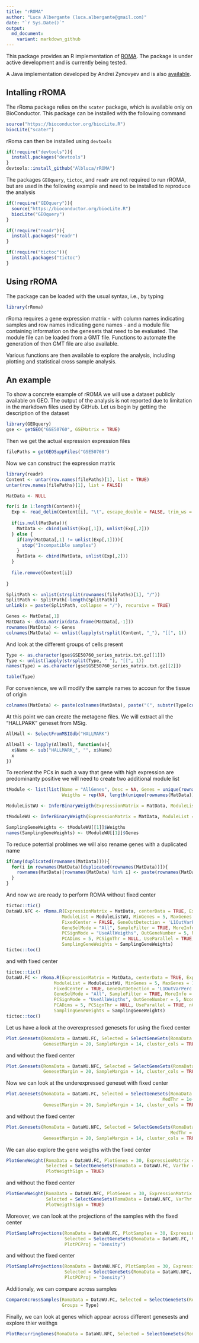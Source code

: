 ```yaml
---
title: "rROMA"
author: "Luca Albergante (luca.albergante@gmail.com)"
date: "`r Sys.Date()`"
output:
  md_document:
    variant: markdown_github
---
```


This package provides an R implementation of [ROMA](http://journal.frontiersin.org/article/10.3389/fgene.2016.00018/full). The package is under active development and is currently being tested.

A Java implementation developed by Andrei Zynovyev and is also [available](https://github.com/sysbio-curie/Roma).

## Intalling rROMA

The rRoma package relies on the `scater` package, which is available only on BioConductor. This package can be installed with the following command

```r
source("https://bioconductor.org/biocLite.R")
biocLite("scater")
```

rRoma can then be installed using `devtools`

```r
if(!require("devtools")){
  install.packages("devtools")
}
devtools::install_github("Albluca/rROMA")
```

The packages `GEOquery`, `tictoc`, and `readr` are not required to run rROMA, but are used in the following example and need to be installed to reproduce the analysis 

```r
if(!require("GEOquery")){
  source("https://bioconductor.org/biocLite.R")
  biocLite("GEOquery")
}

if(!require("readr")){
  install.packages("readr")
}

if(!require("tictoc")){
  install.packages("tictoc")
}


```

## Using rROMA

The package can be loaded with the usual syntax, i.e., by typing

```r
library(rRoma)
```

rRoma requires a gene expression matrix - with column names indicating samples and row names indicating gene names - and a module file containing information on the genesets that need to be evaluated. The module file can be loaded from a GMT file. Functions to automate the generation of then GMT file are also available.

Various functions are then available to explore the analysis, including plotting and statistical cross sample analysis.

## An example

To show a concrete example of rROMA we will use a dataset publicly available on GEO. The output of the analysis is not reported due to limitation in the markdown files used by GitHub. Let us begin by getting the description of the dataset

```r
library(GEOquery)
gse <- getGEO("GSE50760", GSEMatrix = TRUE)
```

Then we get the actual expression expression files

```r
filePaths = getGEOSuppFiles("GSE50760")
```

Now we can construct the expression matrix

```r
library(readr)
Content <- untar(row.names(filePaths)[1], list = TRUE)
untar(row.names(filePaths)[1], list = FALSE)

MatData <- NULL

for(i in 1:length(Content)){
  Exp <- read_delim(Content[i], "\t", escape_double = FALSE, trim_ws = TRUE)
  
  if(is.null(MatData)){
    MatData <- cbind(unlist(Exp[,1]), unlist(Exp[,2]))
  } else {
    if(any(MatData[,1] != unlist(Exp[,1]))){
      stop("Incompatible samples")
    }
    MatData <- cbind(MatData, unlist(Exp[,2]))
  }
  
  file.remove(Content[i])
  
}

SplitPath <- unlist(strsplit(rownames(filePaths)[1], "/"))
SplitPath <- SplitPath[-length(SplitPath)]
unlink(x = paste(SplitPath, collapse = "/"), recursive = TRUE)

Genes <- MatData[,1]
MatData <- data.matrix(data.frame(MatData[,-1]))
rownames(MatData) <- Genes
colnames(MatData) <- unlist(lapply(strsplit(Content, "_"), "[[", 1))
```

And look at the different groups of cells present

```r
Type <- as.character(gse$GSE50760_series_matrix.txt.gz[[1]])
Type <- unlist(lapply(strsplit(Type, " "), "[[", 1))
names(Type) = as.character(gse$GSE50760_series_matrix.txt.gz[[2]])

table(Type)
```

For convenience, we will modify the sample names to accoun for the tissue of origin

```r
colnames(MatData) <- paste(colnames(MatData), paste("(", substr(Type[colnames(MatData)], 1, 1), ")", sep=""))
```

At this point we can create the metagene files. We will extract all the "HALLPARK" geneset from MSig.

```r
AllHall <- SelectFromMSIGdb("HALLMARK")

AllHall <- lapply(AllHall, function(x){
  x$Name <- sub("HALLMARK_", "", x$Name)
  x
})

```

To reorient the PCs in such a way that gene with high expression are predominanty positive we will need to create two additional module list

```r
tModule <- list(list(Name = "AllGenes", Desc = NA, Genes = unique(rownames(MatData)),
                     Weigths = rep(NA, length(unique(rownames(MatData))))))

ModuleListWU <- InferBinaryWeigth(ExpressionMatrix = MatData, ModuleList = AllHall, FillAllNA = TRUE)

tModuleWU <- InferBinaryWeigth(ExpressionMatrix = MatData, ModuleList = tModule, FillAllNA = TRUE)

SamplingGeneWeights <- tModuleWU[[1]]$Weigths
names(SamplingGeneWeights) <- tModuleWU[[1]]$Genes

```

To reduce potential problmes we will also rename genes with a duplicated name

```r
if(any(duplicated(rownames(MatData)))){
  for(i in rownames(MatData)[duplicated(rownames(MatData))]){
    rownames(MatData)[rownames(MatData) %in% i] <- paste(rownames(MatData)[rownames(MatData) %in% i], 1:sum(rownames(MatData) %in% i))
  }
}
```

And now we are ready to perform ROMA without fixed center

```r
tictoc::tic()
DataWU.NFC <- rRoma.R(ExpressionMatrix = MatData, centerData = TRUE, ExpFilter = FALSE, ApproxSamples = 5,
                     ModuleList = ModuleListWU, MinGenes = 5, MaxGenes = 1000, nSamples = 100, UseWeigths = FALSE, DefaultWeight = 1,
                     FixedCenter = FALSE, GeneOutDetection = 'L1OutVarPerc', GeneOutThr = 1,
                     GeneSelMode = "All", SampleFilter = TRUE, MoreInfo = FALSE, PlotData = FALSE,
                     PCSignMode = "UseAllWeigths", OutGeneNumber = 5, Ncomp = 100, OutGeneSpace = 5,
                     PCADims = 5, PCSignThr = NULL, UseParallel = TRUE, nCores = 3, ClusType = "FORK",
                     SamplingGeneWeights = SamplingGeneWeights)
tictoc::toc()
```

and with fixed center

```r
tictoc::tic()
DataWU.FC <- rRoma.R(ExpressionMatrix = MatData, centerData = TRUE, ExpFilter = FALSE, ApproxSamples = 5,
                  ModuleList = ModuleListWU, MinGenes = 5, MaxGenes = 1000, nSamples = 100, UseWeigths = FALSE, DefaultWeight = 1,
                  FixedCenter = TRUE, GeneOutDetection = 'L1OutVarPerc', GeneOutThr = 1,
                  GeneSelMode = "All", SampleFilter = TRUE, MoreInfo = FALSE, PlotData = FALSE,
                  PCSignMode = "UseAllWeigths", OutGeneNumber = 5, Ncomp = 100, OutGeneSpace = 5,
                  PCADims = 5, PCSignThr = NULL, UseParallel = TRUE, nCores = 3, ClusType = "FORK",
                  SamplingGeneWeights = SamplingGeneWeights)
tictoc::toc()

```

Let us have a look at the overexpressed genesets for using the fixed center

```r
Plot.Genesets(RomaData = DataWU.FC, Selected = SelectGeneSets(RomaData = DataWU.FC, VarThr = 1e-3, VarMode = "Wil", VarType = "Over"),
              GenesetMargin = 20, SampleMargin = 14, cluster_cols = TRUE)
```

and without the fixed center

```r
Plot.Genesets(RomaData = DataWU.NFC, Selected = SelectGeneSets(RomaData = DataWU.NFC, VarThr = 1e-3, VarMode = "Wil", VarType = "Over"),
              GenesetMargin = 20, SampleMargin = 14, cluster_cols = TRUE)

```

Now we can look at the underexpressed geneset with fixed center

```r
Plot.Genesets(RomaData = DataWU.FC, Selected = SelectGeneSets(RomaData = DataWU.FC, VarThr = 1e-3, VarMode = "Wil", VarType = "Under",
                                                           MedThr = 1e-3, MedMode = "Wil", MedType = "Over"),
              GenesetMargin = 20, SampleMargin = 14, cluster_cols = TRUE)

```

and without the fixed center

```r
Plot.Genesets(RomaData = DataWU.NFC, Selected = SelectGeneSets(RomaData = DataWU.NFC, VarThr = 1e-3, VarMode = "Wil", VarType = "Under",
                                                              MedThr = 1e-3, MedMode = "Wil", MedType = "Over"),
              GenesetMargin = 20, SampleMargin = 14, cluster_cols = TRUE)
```


We can also explore the gene weigths with the fixed center

```r
PlotGeneWeight(RomaData = DataWU.FC, PlotGenes = 30, ExpressionMatrix = MatData, LogExpression = FALSE,
               Selected = SelectGeneSets(RomaData = DataWU.FC, VarThr = 1e-3, VarMode = "Wil", VarType = "Over"),
               PlotWeigthSign = TRUE)
```

and without the fixed center

```r
PlotGeneWeight(RomaData = DataWU.NFC, PlotGenes = 30, ExpressionMatrix = MatData, LogExpression = FALSE,
               Selected = SelectGeneSets(RomaData = DataWU.NFC, VarThr = 1e-3, VarMode = "Wil", VarType = "Over"),
               PlotWeigthSign = TRUE)

```

Moreover, we can look at the projections of the samples with the fixed center

```r
PlotSampleProjections(RomaData = DataWU.FC, PlotSamples = 30, ExpressionMatrix = MatData, LogExpression = FALSE,
                      Selected = SelectGeneSets(RomaData = DataWU.FC, VarThr = 1e-6, VarMode = "Wil", VarType = "Over"),
                      PlotPCProj = "Density")
```

and without the fixed center

```r
PlotSampleProjections(RomaData = DataWU.NFC, PlotSamples = 30, ExpressionMatrix = MatData, LogExpression = FALSE,
                      Selected = SelectGeneSets(RomaData = DataWU.NFC, VarThr = 1e-6, VarMode = "Wil", VarType = "Over"),
                      PlotPCProj = "Density")
```


Additionaly, we can compare across samples

```r
CompareAcrossSamples(RomaData = DataWU.FC, Selected = SelectGeneSets(RomaData = DataWU.FC, VarThr = 1e-3, VarMode = "Wil", VarType = "Over"),
                     Groups = Type)
```

Finally, we can look at genes which appear across different genesests and explore thier weithgs


```r
PlotRecurringGenes(RomaData = DataWU.NFC, Selected = SelectGeneSets(RomaData = DataWU.NFC, VarThr = 1e-3, VarMode = "Wil", VarType = "Over"), GenesByGroup = 25, MinMult = 3)
```
